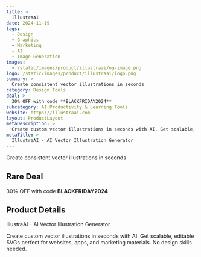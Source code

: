 ```yaml
---
title: >
  IllustraAI
date: 2024-11-19
tags:
  - Design
  - Graphics
  - Marketing
  - AI
  - Image Generation
images:
  - /static/images/product/illustraai/og-image.png
logo: /static/images/product/illustraai/logo.png
summary: >
  Create consistent vector illustrations in seconds
category: Design Tools
deal: >
  30% OFF with code **BLACKFRIDAY2024**
subcategory: AI Productivity & Learning Tools
website: https://illustraai.com
layout: ProductLayout
metaDescription: >
  Create custom vector illustrations in seconds with AI. Get scalable, editable SVGs perfect for websites, apps, and marketing materials. No design skills needed.
metaTitle: >
  IllustraAI - AI Vector Illustration Generator
---
```

Create consistent vector illustrations in seconds

## Rare Deal

30% OFF with code **BLACKFRIDAY2024**
## Product Details
IllustraAI - AI Vector Illustration Generator

Create custom vector illustrations in seconds with AI. Get scalable, editable SVGs perfect for websites, apps, and marketing materials. No design skills needed.
